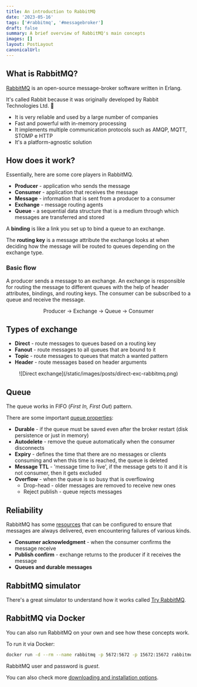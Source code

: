 ```yaml
---
title: An introduction to RabbitMQ
date: '2023-05-16'
tags: ['#rabbitmq', '#messagebroker']
draft: false
summary: A brief overview of RabbitMQ's main concepts
images: []
layout: PostLayout
canonicalUrl:
---
```


## What is RabbitMQ?

[RabbitMQ](https://www.rabbitmq.com/) is an open-source message-broker software written in Erlang.

It's called Rabbit because it was originally developed by Rabbit Technologies Ltd. 🐇

- It is very reliable and used by a large number of companies
- Fast and powerful with in-memory processing
- It implements multiple communication protocols such as AMQP, MQTT, STOMP e HTTP
- It's a platform-agnostic solution

## How does it work?

Essentially, here are some core players in RabbitMQ.

- **Producer** - application who sends the message
- **Consumer** - application that receives the message
- **Message** - information that is sent from a producer to a consumer
- **Exchange** - message routing agents
- **Queue** - a sequential data structure that is a medium through which messages are transferred and stored

A **binding** is like a link you set up to bind a queue to an exchange.

The **routing key** is a message attribute the exchange looks at when deciding how the message will be routed to queues depending on the exchange type.

### Basic flow

A producer sends a message to an exchange.
An exchange is responsible for routing the message to different queues with the help of header attributes, bindings, and routing keys.
The consumer can be subscribed to a queue and receive the message.

<center>Producer -> Exchange -> Queue -> Consumer</center>

## Types of exchange

- **Direct** - route messages to queues based on a routing key
- **Fanout** - route messages to all queues that are bound to it
- **Topic** - route messages to queues that match a wanted pattern
- **Header** - route messages based on header arguments

<center>![Direct exchange](/static/images/posts/direct-exc-rabbitmq.png)</center>

## Queue

The queue works in FIFO (_First In, First Out_) pattern.

There are some important [queue properties](https://www.rabbitmq.com/queues.html#properties):

- **Durable** - if the queue must be saved even after the broker restart (disk persistence or just in memory)
- **Autodelete** - remove the queue automatically when the consumer disconnects
- **Expiry** - defines the time that there are no messages or clients consuming and when this time is reached, the queue is deleted
- **Message TTL** - 'message time to live', if the message gets to it and it is not consumer, then it gets excluded
- **Overflow** - when the queue is so busy that is overflowing
  - Drop-head - older messages are removed to receive new ones
  - Reject publish - queue rejects messages

## Reliability

RabbitMQ has some [resources](https://www.rabbitmq.com/reliability.html) that can be configured to ensure that messages are always delivered, even encountering failures of various kinds.

- **Consumer acknowledgment** - when the consumer confirms the message receive
- **Publish confirm** - exchange returns to the producer if it receives the message
- **Queues and durable messages**

## RabbitMQ simulator

There's a great simulator to understand how it works called [Try RabbitMQ](http://tryrabbitmq.com/).

## RabbitMQ via Docker

You can also run RabbitMQ on your own and see how these concepts work.

To run it via Docker:

```bash
docker run -d --rm --name rabbitmq -p 5672:5672 -p 15672:15672 rabbitmq:3.11-management
```

RabbitMQ user and password is _guest_.

You can also check more [downloading and installation options](https://www.rabbitmq.com/download.html).
